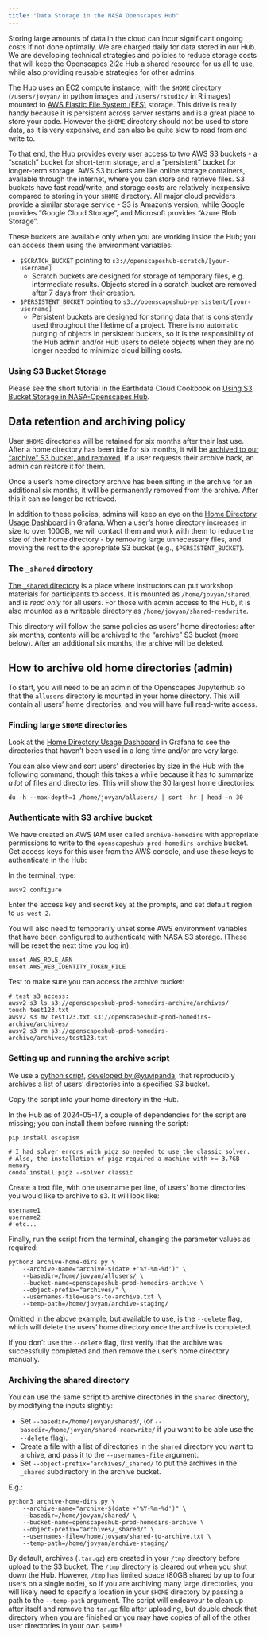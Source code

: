 ```yaml
---
title: "Data Storage in the NASA Openscapes Hub"
---
```


Storing large amounts of data in the cloud can incur significant ongoing costs if not done optimally. We are charged daily for data stored in our Hub. We are developing technical strategies and policies to reduce storage costs that will keep the Openscapes 2i2c Hub a shared resource for us all to use, while also providing reusable strategies for other admins.

The Hub uses an [EC2](https://aws.amazon.com/ec2/) compute instance, with the
`$HOME` directory (`/users/jovyan/` in python images and `/users/rstudio/` in R
images) mounted to [AWS Elastic File System (EFS)](https://aws.amazon.com/efs/)
storage. This drive is really handy because it is persistent across server
restarts and is a great place to store your code. However the `$HOME` directory
should not be used to store data, as it is very expensive, and can also be quite
slow to read from and write to. 

To that end, the Hub provides every user access to two [AWS
S3](https://aws.amazon.com/s3/) buckets - a "scratch" bucket for short-term
storage, and a "persistent" bucket for longer-term storage. AWS S3 buckets are
like online storage containers, available through the internet, where you can
store and retrieve files. S3 buckets have fast read/write, and storage costs are
relatively inexpensive compared to storing in your `$HOME` directory. All major
cloud providers provide a similar storage service - S3 is Amazon's version, while 
Google provides "Google Cloud Storage", and Microsoft provides "Azure Blob Storage".

These buckets are available only when you are working inside the Hub; you can
access them using the environment variables:

- `$SCRATCH_BUCKET` pointing to `s3://openscapeshub-scratch/[your-username]`
    - Scratch buckets are designed for storage of temporary files, e.g.
      intermediate results. Objects stored in a scratch bucket are removed after
      7 days from their creation.
- `$PERSISTENT_BUCKET` pointing to `s3://openscapeshub-persistent/[your-username]`
    - Persistent buckets are designed for storing data that is consistently used
      throughout the lifetime of a project. There is no automatic purging of
      objects in persistent buckets, so it is the responsibility of the Hub
      admin and/or Hub users to delete objects when they are no longer needed to
      minimize cloud billing costs.

### Using S3 Bucket Storage 

Please see the short tutorial in the Earthdata Cloud Cookbook on 
[Using S3 Bucket Storage in NASA-Openscapes Hub](/how-tos/using-s3-storage.html).

## Data retention and archiving policy

User `$HOME` directories will be retained for six months after their last use.
After a home directory has been idle for six months, it will be [archived to our
"archive" S3 bucket, and removed](#how-to-archive-old-home-directories). If a
user requests their archive back, an admin can restore it for them.

Once a user's home directory archive has been sitting in the archive for an 
additional six months, it will be permanently removed from the archive. After
this it can no longer be retrieved. <!-- TODO make this automatic policy in S3 console -->

In addition to these policies, admins will keep an eye on the 
[Home Directory Usage Dashboard](https://grafana.openscapes.2i2c.cloud/d/bd232539-52d0-4435-8a62-fe637dc822be/home-directory-usage-dashboard?orgId=1)
in Grafana. When a user's home directory increases in size to over 100GB, we
will contact them and work with them to reduce the size of their home directory
- by removing large unnecessary files, and moving the rest to the appropriate S3
bucket (e.g., `$PERSISTENT_BUCKET`).

### The `_shared` directory

[The `_shared` directory](https://infrastructure.2i2c.org/topic/infrastructure/storage-layer/#shared-directories) 
is a place where instructors can put workshop materials
for participants to access. It is mounted as `/home/jovyan/shared`, and is _read
only_ for all users. For those with admin access to the Hub, it is also mounted
as a writeable directory as `/home/jovyan/shared-readwrite`.

This directory will follow the same policies as users' home directories: after 
six months, contents will be archived to the "archive" S3 bucket (more below). 
After an additional six months, the archive will be deleted.

## How to archive old home directories (admin)

To start, you will need to be an admin of the Openscapes Jupyterhub so that
the `allusers` directory is mounted in your home directory. This will contain
all users' home directories, and you will have full read-write access.

### Finding large `$HOME` directories

Look at the [Home Directory Usage
Dashboard](https://grafana.openscapes.2i2c.cloud/d/bd232539-52d0-4435-8a62-fe637dc822be/home-directory-usage-dashboard?orgId=1)
in Grafana to see the directories that haven't been used in a long time and/or
are very large.

You can also view and sort users' directories by size in the Hub with the 
following command, though this takes a while because it has to summarize _a lot_ 
of files and directories. This will show the 30 largest home directories:

```
du -h --max-depth=1 /home/jovyan/allusers/ | sort -hr | head -n 30
```

### Authenticate with S3 archive bucket

We have created an AWS IAM user called `archive-homedirs` with appropriate 
permissions to write to the `openscapeshub-prod-homedirs-archive` bucket. 
Get access keys for this user from the AWS console, and use these keys to 
authenticate in the Hub:

In the terminal, type: 

```
awsv2 configure
```

Enter the access key and secret key at the prompts, and set default region to 
`us-west-2`.

You will also need to temporarily unset some AWS environment variables that have 
been configured to authenticate with NASA S3 storage. (These will be reset the next 
time you log in):

```
unset AWS_ROLE_ARN
unset AWS_WEB_IDENTITY_TOKEN_FILE
```

Test to make sure you can access the archive bucket:

```
# test s3 access:
awsv2 s3 ls s3://openscapeshub-prod-homedirs-archive/archives/
touch test123.txt
awsv2 s3 mv test123.txt s3://openscapeshub-prod-homedirs-archive/archives/
awsv2 s3 rm s3://openscapeshub-prod-homedirs-archive/archives/test123.txt
```

### Setting up and running the archive script

We use a [python script](https://github.com/NASA-Openscapes/2i2cAccessPolicies/blob/main/scripts/archive-home-dirs.py), [developed by
@yuvipanda](https://github.com/2i2c-org/features/issues/32), that reproducibly
archives a list of users' directories into a specified S3 bucket.

Copy the script into your home directory in the Hub.

In the Hub as of 2024-05-17, a couple of dependencies for the script are
missing; you can install them before running the script:

```
pip install escapism

# I had solver errors with pigz so needed to use the classic solver. 
# Also, the installation of pigz required a machine with >= 3.7GB memory
conda install pigz --solver classic
```

Create a text file, with one username per line, of users' home directories you
would like to archive to s3. It will look like:

```
username1
username2
# etc...
```

Finally, run the script from the terminal, changing the parameter values as required:

```
python3 archive-home-dirs.py \
    --archive-name="archive-$(date +'%Y-%m-%d')" \
    --basedir=/home/jovyan/allusers/ \
    --bucket-name=openscapeshub-prod-homedirs-archive \
    --object-prefix="archives/" \
    --usernames-file=users-to-archive.txt \
    --temp-path=/home/jovyan/archive-staging/
```

Omitted in the above example, but available to use, is the `--delete` flag, 
which will delete the users' home directory once the archive is completed.

If you don't use the `--delete` flag, first verify that the archive was successfully
completed and then remove the user's home directory manually.

### Archiving the shared directory

You can use the same script to archive directories in the `shared` directory, by modifying 
the inputs slightly:

- Set `--basedir=/home/jovyan/shared/`, (or `--basedir=/home/jovyan/shared-readwrite/`
  if you want to be able use the `--delete` flag).
- Create a file with a list of directories in the `shared` directory you want to archive,
  and pass it to the `--usernames-file` argument.
- Set `--object-prefix="archives/_shared/` to put the archives in the `_shared` subdirectory
  in the archive bucket.

E.g.:

```
python3 archive-home-dirs.py \
    --archive-name="archive-$(date +'%Y-%m-%d')" \
    --basedir=/home/jovyan/shared/ \
    --bucket-name=openscapeshub-prod-homedirs-archive \
    --object-prefix="archives/_shared/" \
    --usernames-file=/home/jovyan/shared-to-archive.txt \
    --temp-path=/home/jovyan/archive-staging/
```

By default, archives (`.tar.gz`) are created in your `/tmp` directory before
upload to the S3 bucket. The `/tmp` directory is cleared out when you shut down
the Hub. However, `/tmp` has limited space (80GB shared by up to four users on a
single node), so if you are archiving many large directories, you will likely
need to specify a location in your `$HOME` directory by passing a path to the
`--temp-path` argument. The script will endeavour to clean up after itself and 
remove the `tar.gz` file after uploading, but double check that directory
when you are finished or you may have copies of all of the other user
directories in your own `$HOME`!
